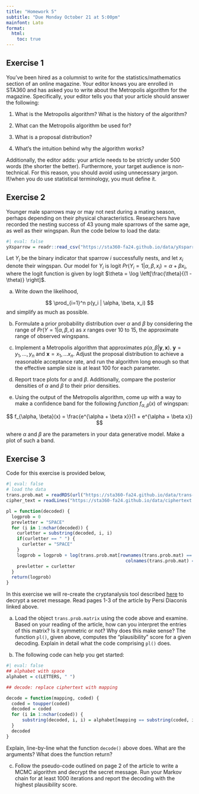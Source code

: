 ```yaml
---
title: "Homework 5"
subtitle: "Due Monday October 21 at 5:00pm"
mainfont: Lato
format: 
  html:
    toc: true
---
```


## Exercise 1 

You've been hired as a columnist to write for the statistics/mathematics section of an online magazine. Your editor knows you are enrolled in STA360 and has asked you to  write about the Metropolis algorithm for the magazine. Specifically, your editor tells you that your article should answer the following:

1. What is the Metropolis algorithm? What is the history of the algorithm?

2. What can the Metropolis algorithm be used for? 

3. What is a proposal distribution?

4. What's the intuition behind why the algorithm works?

Additionally, the editor adds: your article needs to be strictly under 500 words (the shorter the better). Furthermore, your target audience is non-technical. For this reason, you should avoid using unnecessary jargon. If/when you do use statistical terminology, you must define it.

## Exercise 2

Younger male sparrows may or may not nest during a mating season, perhaps depending on their physical characteristics. 
Researchers have recorded the nesting success of 43 young male sparrows of the same age, as well as their wingspan. Run the code below to load the data: 

```r
#| eval: false
yXsparrow = readr::read_csv("https://sta360-fa24.github.io/data/yXsparrow.csv")
```

Let $Y_i$ be the binary indicator that sparrow $i$ successfully nests, and let $x_i$ denote their wingspan. Our model for $Y_i$ is logit $Pr(Y_i = 1 | \alpha, \beta, x_i) = \alpha + \beta x_i$, where the logit function is given by logit $\theta = \log \left[\frac{\theta}{(1 - \theta)} \right]$.

(a) Write down the likelihood,

$$
\prod_{i=1}^n p(y_i | \alpha, \beta, x_i)
$$
and simplify as much as possible.

(b) Formulate a prior probability distribution over $\alpha$ and $\beta$ by considering the range of $Pr(Y = 1 | \alpha, \beta, x)$ as $x$ ranges over 10 to 15, the approximate range of observed wingspans. 

(c) Implement a Metropolis algorithm that approximates $p(\alpha, \beta | \mathbf{y}, \mathbf{x})$. $\mathbf{y} = y_1, \ldots, y_n$ and $\mathbf{x} = x_1, \ldots x_n$. Adjust the proposal distribution to achieve a reasonable acceptance rate, and run the algorithm long enough so that the effective sample size is at least 100 for each parameter. 

(d) Report trace plots for $\alpha$ and $\beta$. Additionally, compare the posterior densities of $\alpha$ and $\beta$ to their prior densities.

(e) Using the output of the Metropolis algorithm, come up with a way to make a confidence band for the following *function* $f_{\alpha, \beta}(x)$ of wingspan:

$$
f_{\alpha, \beta}(x) = \frac{e^{\alpha + \beta x}}{1 + e^{\alpha + \beta x}}
$$

where $\alpha$ and $\beta$ are the parameters in your data generative model. Make a plot of such a band. 

## Exercise 3

Code for this exercise is provided below,

```r
#| eval: false
# load the data
trans.prob.mat = readRDS(url("https://sta360-fa24.github.io/data/trans-prob-mat.rds"))
cipher_text = readLines("https://sta360-fa24.github.io/data/ciphertext.txt")

pl = function(decoded) {
  logprob = 0
  prevletter = "SPACE"
  for (i in 1:nchar(decoded)) {
    curletter = substring(decoded, i, i)
    if(curletter == " ") {
      curletter = "SPACE"
    }
    logprob = logprob + log(trans.prob.mat[rownames(trans.prob.mat) == prevletter,
                                             colnames(trans.prob.mat) == curletter])
    prevletter = curletter
  }
  return(logprob)
} 
```


In this exercise we will re-create the cryptanalysis tool described [here](../readings/MCMCRev.pdf) to decrypt a secret message. Read pages 1-3 of the article by Persi Diaconis linked above.

(a) Load the object `trans.prob.matrix` using the code above and examine. Based on your reading of the article, how can you interpret the entries of this matrix? Is it symmetric or not? Why does this make sense? The function `pl()`, given above, computes the "plausibility" score for a given decoding. Explain in detail what the code comprising `pl()` does. 

(b) The following code can help you get started:

```r
#| eval: false
## alphabet with space
alphabet = c(LETTERS, " ")

## decode: replace ciphertext with mapping

decode = function(mapping, coded) {
  coded = toupper(coded)
  decoded = coded
  for (i in 1:nchar(coded)) {
      substring(decoded, i, i) = alphabet[mapping == substring(coded, i, i)]
  }
  decoded
}
```

Explain, line-by-line what the function `decode()` above does. What are the arguments? What does the function return?

(c) Follow the pseudo-code outlined on page 2 of the article to write a MCMC algorithm and decrypt the secret message. Run your Markov chain for at least 1000 iterations and report the decoding with the highest plausibility score. 



